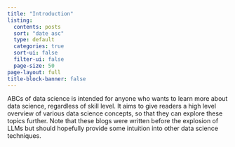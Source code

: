 ```yaml
---
title: "Introduction"
listing:
  contents: posts
  sort: "date asc"
  type: default
  categories: true
  sort-ui: false
  filter-ui: false
  page-size: 50
page-layout: full
title-block-banner: false
---
```


ABCs of data science is intended for anyone who wants to learn more about data science, regardless of skill level. It aims to give readers a high level overview of various data science concepts, so that they can explore these topics further. Note that these blogs were written before the explosion of LLMs but should hopefully provide some intuition into other data science techniques.


